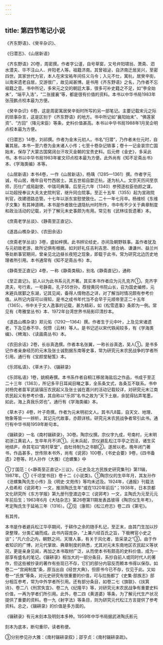 ```yaml
---
---
---
```

title: 第四节笔记小说
---



《齐东野语》、《癸辛杂识》、

《归潜志》、《山居新语》

《齐东野语》20卷，周密撰。作者字公谨，自号草窗，又号弁阳啸翁、萧斋、泗水潜夫、华不注山人、弁阳老人等。祖籍济南。其曾祖泌，自济南迁居吴兴，至密四世。其家世代为官，本人在宋宝祐年间任义乌令；入元不仕，寓杭，居癸辛街，以南宋遗老自居，交游很广，故见闻甚博。是书用《齐东野语》之名，乃作者不忘祖籍之意。书中所记，多宋元之交的朝廷大事，很多可补史籍之不足，如“李全始末”，“端平入洛”，“二张援襄”等，都是很有价值的资料。本书以中华书局1983年张茂鹏点校本最为方便。

《癸辛杂识》6卷，这是周密寓居癸辛街时所写的另一部笔记。主要记载宋元之际的琐事杂言，这是区别于《齐东野语》的地方。书中所记如“襄阳始末”、“佛莲家资”、“方回”（降元宋臣）等条，史料价值甚高。本书以中华书局1988年1月吴企明点校本最为方便。

《归潜志》14卷，刘祁撰。作者为金末元初人。书名“归潜”，乃作者未仕元时，自署其居。本书一至六卷为金末诸人小传；七至十卷杂记轶事；卷十一记金哀宗亡国始末，保存了大蒙古国窝阔台汗攻灭金朝的宝贵史料。后元修《金史》，多采此书。本书以中华书局1983年崔文印点校本最为方便。此外尚有《知不足斋丛书》本、《学海类编》本等。

《山居新语》本书4卷，一作《山居新话》，杨瑀（1285—1361）撰。作者字元诚，号山居，晚年自号竹西居士。其五世祖自婺迁杭，遂为杭人。文宗天历间至京师，历仕广成局副使、中瑞司典簿。后至元六年（1340）参预逐权臣伯颜之谋，以功超授奉议大夫太史院判官，继升同佥院事。至正十五年（1355）起为宣政院判官，改建德路总管。十七年以浙东宣慰使致仕。二十一年七月卒。杨维桢《东维子文集》有其神道碑。本书是作者致仕退隐杭州时所作，书中有不少关于典章制度和政治活动的记载，对于了解元末史事颇为有用。常见有《武林往哲遗著》本。

《庶斋老学丛谈》、《静斋至正直记》、

《遂昌山樵杂录》、《农田余话》

《庶斋老学丛谈》3卷，盛如梓撰。此书辨论经史，亦间及朝野轶事。盖作者犹及与元初故老游，故所记俱有根据。如刘好礼任吉利吉思、撼合纳、谦谦州、益兰州等处断事官期间，曾亲见北边昼长夜短之现象，即载于此书，常为研究北边历史地理者所引用。本书通常有《知不足斋丛书》本。

《静斋至正直记》4卷，一称《静斋类稿》，别名《静斋直记》，通称

《至正直记》。前人以为此书系元孔齐著。其实本书作者应为元孔克齐①。克齐字肃夫，号行素，一号静斋，孔子55世孙，荐授黄冈书院山长，召为国史编修，元末避兵居鄞之东湖，记其见闻，备得人情物态之详，对了解当时情况颇有参考价值。从所记内容可以得知，是书之成书年代当不会早于元顺帝至正二十五年（1365）。书中关于文人逸事的记载，甚为精彩，如《松雪遗事》条即为一例。常见有《粤雅堂丛书》本、1972年台湾世界书局影印清抄本。

《遂昌山樵杂录》郑元佑（1292—1364）撰。作者生于元中叶，上及见宋诸遗老，下及见泰不华、倪瓒（云林）等人。是书记述以宋代轶闻较多，有《学海类编》、《稗海》、《读画斋丛书》本。

《农田余话》2卷，长谷真逸撰。作者本名张翼，一称长谷真逸，吴人①。是书多记作者亲身经历的元末及张士诚割据东南等史事，常为研究元末农民战争的学者所引用。通行有《宝颜堂秘笈》本。

《乐郊私语》、《草木子》、《辍耕录》

《乐郊私语》1卷，姚桐寿撰。本书系作者自桐江移居海盐后之作品，书成于至正二十三年（1363），所记多平日耳闻目睹之事，全系条文式，各条互不联系。书中对杨完者苗军武装镇压农民起义及张士诚在嘉兴的活动记载较详，对研究元末江南农民起义有参考价值，其自称以“乐郊”名书之故为“天下土崩，余犹得拈弄笔墨，如此，海上真我乐郊也”。通行有《学海类编》本。

《草木子》4卷，叶子奇撰。作者为元末明初文人。其书凡8篇，自天文、地理、物象等皆一一辨析，其记元代故事，亦颇详核。研究元末农民战争者常引此书。通行有中华书局1959年断句本。

《辍耕录》一名《南村辍耕录》，30卷。陶宗仪撰。宗仪字九成，号南村，元末明初浙江黄岩人，生卒年月不详①。元末兵起，宗仪避乱松江华亭之泗泾，诸生买地结庐，命其宅曰“南村草堂”，由杜待制为之书额②。遂居以老。晚年闭门著书，作品甚多，世传除本书外，尚有《说郛》100卷，《书史会要》9卷，《四书备遗》2卷等。时人孙作（大雅）《沧螺集》中

①丁国范：《<静斋至正直记>三议》，《元史及北方民族史研究集刊》第11辑，1987年。①《千顷堂书目》卷十二《小说类》。①陶宗仪的生卒年月，其友孙作《沧螺集陶先生小传》及《明史·文苑传》等均未述及。1924年，《通报》刊载法人伯希和《说郛考》一文，推测陶氏生年“或在1320年前后”；1938年，日本京都文化研究所《东方学报》第九册刊登渡边幸三《说郛考》一文，主陶氏为元至元元年前后生；1963年6月《大陆杂志》第26卷第11期发表昌彼得《陶宗仪生年考》，考定陶氏生于延祐三年（1316）。②见（康熙）《松江府志》卷二四《第宅》。

有其传。

本书是作者避兵松江华亭期间，于耕作之余的随手札记，至正末，由其门生加以抄录整理，分类汇编而成。此书内容庞杂，“上兼六经百氏之旨，下极稗官小史之谈”；“凡六合之内，朝野之间，天理人事，有关于风化者，皆采录之”③。由于作者知识的广博，对元代掌故、典章制度的熟悉，尤其对元末东南地区农民起义等状况，更是亲身见闻，再加之本书取材广泛，从而使本书有颇高的史料价值，成为一部享有盛名的笔记。《辍耕录》相当大的一部分条目，系抄自前人或同时代人的著作，但这些被抄录的著作有些现已不存，它们的部分内容反而赖本书得以保存。如卷二一“宫阙制度”条，原当出自《经世大典》，但原书今已不存，仅见于此。又如卷一“氏族”等条，对元史研究有很重要的价值，可与拉施都丁《史集·部族志》部分相互参考，常为中外学者所引用。还有部分条目，如卷二七《旗联》、《扶箕诗》、卷二八《刑赏失宜》、卷二九《纪隆平》等，对研究元末农民战争有重要史料价值，一再为学者们所引用。此外，卷二四《黄道婆》等条，为了解元代生产状况提供了重要的资料。卷一九《射字法》等条目，则为研究元代松江方言提供了参考资料。总之，《辍耕录》的价值是多方面的。

《辍耕录》有元末刻本及明刻本多种。1959年中华书局据武进陶氏影元

刻本为底本，断句重印，读者称便。

③分别参见孙大雅：《南村辍耕录叙》；邵亨贞：《南村辍耕录疏》。